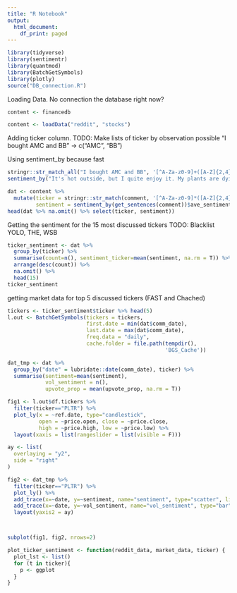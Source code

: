 ```yaml
---
title: "R Notebook"
output:
  html_document:
    df_print: paged
---
```


```r
library(tidyverse)
library(sentimentr)
library(quantmod)
library(BatchGetSymbols)
library(plotly)
source("DB_connection.R")
```

Loading Data. No connection the database right now?
```r
content <- financedb
```
```r
content <- loadData("reddit", "stocks")
```

Adding ticker column. TODO: Make lists of ticker by observation possible
"I bought AMC and BB" -> c("AMC", "BB")

Using sentiment_by because fast

```r
stringr::str_match_all("I bought AMC and BB", '[^A-Za-z0-9]+([A-Z]{2,4})[^A-Za-z0-9]*')[[1]][,2]
sentiment_by("It's hot outside, but I quite enjoy it. My plants are dying still")
```

```r
dat <- content %>%
  mutate(ticker = stringr::str_match(comment, '[^A-Za-z0-9]*([A-Z]{2,4})[^A-Za-z0-9]*')[,2],
         sentiment = sentiment_by(get_sentences(comment))$ave_sentiment)
head(dat %>% na.omit() %>% select(ticker, sentiment))
```

Getting the sentiment for the 15 most discussed tickers TODO: Blacklist YOLO, THE, WSB
```r
ticker_sentiment <- dat %>% 
  group_by(ticker) %>%
  summarise(count=n(), sentiment_ticker=mean(sentiment, na.rm = T)) %>%
  arrange(desc(count)) %>%
  na.omit() %>%
  head(15)
ticker_sentiment
```

getting market data for top 5 discussed tickers (FAST and Chached)

```r
tickers <- ticker_sentiment$ticker %>% head(5)
l.out <- BatchGetSymbols(tickers = tickers, 
                         first.date = min(dat$comm_date),
                         last.date = max(dat$comm_date), 
                         freq.data = "daily",
                         cache.folder = file.path(tempdir(), 
                                                  'BGS_Cache'))
```

```r
dat_tmp <- dat %>%
  group_by("date" = lubridate::date(comm_date), ticker) %>%
  summarise(sentiment=mean(sentiment),
            vol_sentiment = n(),
            upvote_prop = mean(upvote_prop, na.rm = T))
```

```r
fig1 <- l.out$df.tickers %>%
  filter(ticker=="PLTR") %>%
  plot_ly(x = ~ref.date, type="candlestick",
          open = ~price.open, close = ~price.close,
          high = ~price.high, low = ~price.low) %>%
  layout(xaxis = list(rangeslider = list(visible = F)))

ay <- list(
  overlaying = "y2",
  side = "right"
)

fig2 <- dat_tmp %>%
  filter(ticker=="PLTR") %>%
  plot_ly() %>%
  add_trace(x=~date, y=~sentiment, name="sentiment", type="scatter", line=list(color="#00000"), mode="line") %>%
  add_trace(x=~date, y=~vol_sentiment, name="vol_sentiment", type="bar",yaxis="y2") %>%
  layout(yaxis2 = ay)



subplot(fig1, fig2, nrows=2)
```



```r
plot_ticker_sentiment <- function(reddit_data, market_data, ticker) {
  plot_lst <- list()
  for (t in ticker){
    p <- ggplot
  }
}
```




